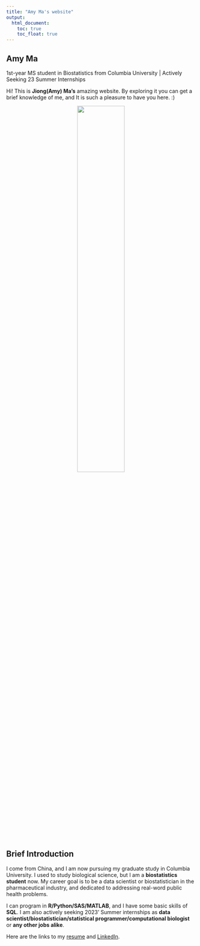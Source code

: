 ```yaml
---
title: "Amy Ma's website"
output: 
  html_document:
    toc: true
    toc_float: true
---
```


## Amy Ma

1st-year MS student in Biostatistics from Columbia University | Actively Seeking 23 Summer Internships

Hi! This is **Jiong(Amy) Ma's** amazing website. By exploring it you can get a brief knowledge of me, and It is such a pleasure to have you here. :)

<center>
<img src="images/AmyMaPhoto.jpg" style="width:50%">
</center>



## Brief Introduction

I come from China, and I am now pursuing my graduate study in Columbia University. I used to study biological science, but I am a **biostatistics student** now. My career goal is to be a data scientist or biostatistician in the pharmaceutical industry, and dedicated to addressing real-word public health problems.

I can program in **R/Python/SAS/MATLAB**, and I have some basic skills of **SQL**.
I am also actively seeking 2023' Summer internships as **data scientist/biostatistician/statistical programmer/computational biologist** or **any other jobs alike**.

Here are the links to my [resume](cv.html) and [LinkedIn](https://cn.linkedin.com/in/jiong-m-6818b8218?trk=people-guest_people_search-card).



